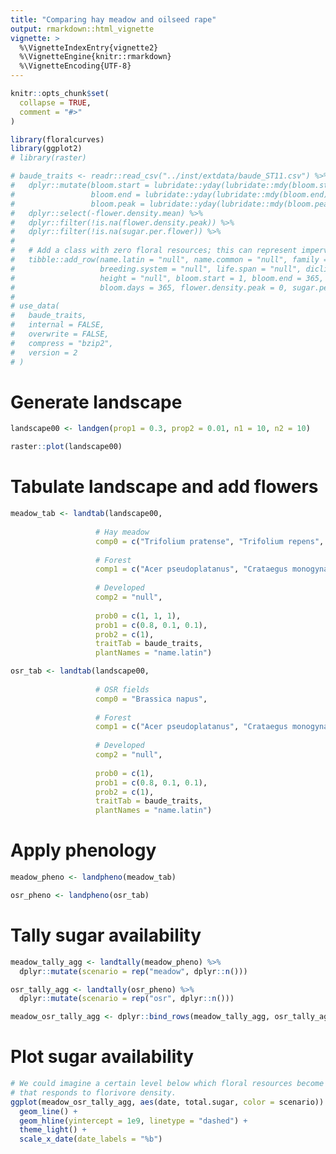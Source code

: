 ```yaml
---
title: "Comparing hay meadow and oilseed rape"
output: rmarkdown::html_vignette
vignette: >
  %\VignetteIndexEntry{vignette2}
  %\VignetteEngine{knitr::rmarkdown}
  %\VignetteEncoding{UTF-8}
---
```


```r
knitr::opts_chunk$set(
  collapse = TRUE,
  comment = "#>"
)
```

```r
library(floralcurves)
library(ggplot2)
# library(raster)

# baude_traits <- readr::read_csv("../inst/extdata/baude_ST11.csv") %>%
#   dplyr::mutate(bloom.start = lubridate::yday(lubridate::mdy(bloom.start)),
#                 bloom.end = lubridate::yday(lubridate::mdy(bloom.end)),
#                 bloom.peak = lubridate::yday(lubridate::mdy(bloom.peak))) %>%
#   dplyr::select(-flower.density.mean) %>%
#   dplyr::filter(!is.na(flower.density.peak)) %>%
#   dplyr::filter(!is.na(sugar.per.flower)) %>%
# 
#   # Add a class with zero floral resources; this can represent impervious surface, water, turfgrass, etc.
#   tibble::add_row(name.latin = "null", name.common = "null", family = "null",
#                   breeding.system = "null", life.span = "null", dicliny = "null",
#                   height = "null", bloom.start = 1, bloom.end = 365, bloom.peak = 180,
#                   bloom.days = 365, flower.density.peak = 0, sugar.per.flower = 0)
# 
# use_data(
#   baude_traits,
#   internal = FALSE,
#   overwrite = FALSE,
#   compress = "bzip2",
#   version = 2
# )
```

# Generate landscape
```r
landscape00 <- landgen(prop1 = 0.3, prop2 = 0.01, n1 = 10, n2 = 10)

raster::plot(landscape00)
```

# Tabulate landscape and add flowers
```r
meadow_tab <- landtab(landscape00, 
                   
                   # Hay meadow
                   comp0 = c("Trifolium pratense", "Trifolium repens", "Vicia sativa"),
                   
                   # Forest
                   comp1 = c("Acer pseudoplatanus", "Crataegus monogyna", "Salix cinerea"),
                   
                   # Developed
                   comp2 = "null",
                   
                   prob0 = c(1, 1, 1),
                   prob1 = c(0.8, 0.1, 0.1),
                   prob2 = c(1),
                   traitTab = baude_traits,
                   plantNames = "name.latin")

osr_tab <- landtab(landscape00, 
                   
                   # OSR fields
                   comp0 = "Brassica napus",
                   
                   # Forest
                   comp1 = c("Acer pseudoplatanus", "Crataegus monogyna", "Salix cinerea"),
                   
                   # Developed
                   comp2 = "null",
                   
                   prob0 = c(1),
                   prob1 = c(0.8, 0.1, 0.1),
                   prob2 = c(1),
                   traitTab = baude_traits,
                   plantNames = "name.latin")
```

# Apply phenology
```r
meadow_pheno <- landpheno(meadow_tab) 

osr_pheno <- landpheno(osr_tab)
```

# Tally sugar availability
```r
meadow_tally_agg <- landtally(meadow_pheno) %>%
  dplyr::mutate(scenario = rep("meadow", dplyr::n()))

osr_tally_agg <- landtally(osr_pheno) %>%
  dplyr::mutate(scenario = rep("osr", dplyr::n()))

meadow_osr_tally_agg <- dplyr::bind_rows(meadow_tally_agg, osr_tally_agg)

```

# Plot sugar availability
```r
# We could imagine a certain level below which floral resources become limiting; in reality, this line would be a curve 
# that responds to florivore density.
ggplot(meadow_osr_tally_agg, aes(date, total.sugar, color = scenario)) +
  geom_line() +
  geom_hline(yintercept = 1e9, linetype = "dashed") +
  theme_light() +
  scale_x_date(date_labels = "%b")
```
